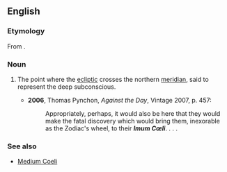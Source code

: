 ==English==

===Etymology===
From {{etyl|la|en}} {{m|la|[[imum]] [[coeli]]||bottom of the sky}}.

===Noun===
{{en-noun|-|head=Imum Coeli}}

# {{lb|en|astrology}} The point where the [[ecliptic]] crosses the northern [[meridian]], said to represent the deep subconscious.
#* '''2006''', Thomas Pynchon, ''Against the Day'', Vintage 2007, p. 457:
#*: Appropriately, perhaps, it would also be here that they would make the fatal discovery which would bring them, inexorable as the Zodiac's wheel, to their '''''Imum Cœli'''''. . . .

===See also===
* [[Medium Coeli]]